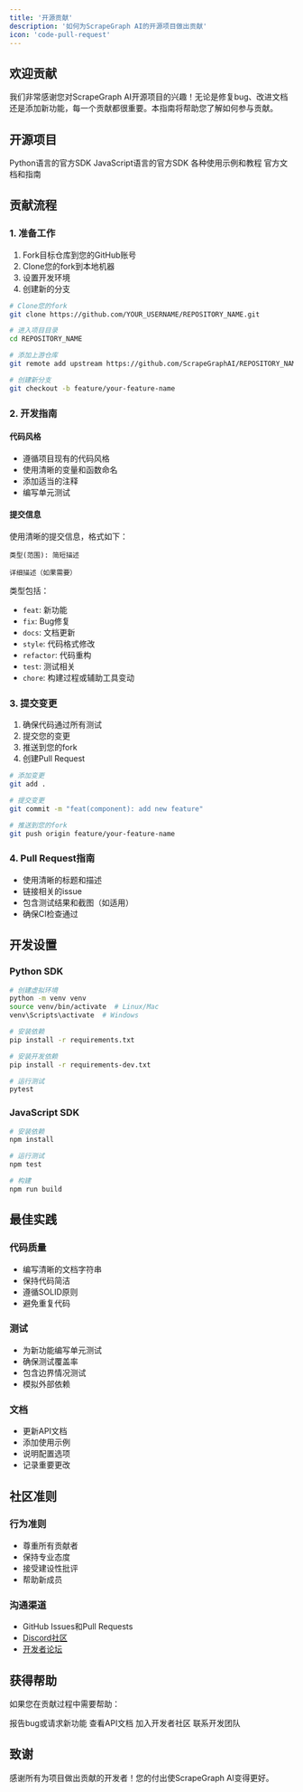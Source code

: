 ```yaml
---
title: '开源贡献'
description: '如何为ScrapeGraph AI的开源项目做出贡献'
icon: 'code-pull-request'
---
```


## 欢迎贡献

我们非常感谢您对ScrapeGraph AI开源项目的兴趣！无论是修复bug、改进文档还是添加新功能，每一个贡献都很重要。本指南将帮助您了解如何参与贡献。

## 开源项目

<CardGroup cols={2}>
  <Card title="Python SDK" icon="python" href="https://github.com/ScrapeGraphAI/scrapegraph-py">
    Python语言的官方SDK
  </Card>
  <Card title="JavaScript SDK" icon="js" href="https://github.com/ScrapeGraphAI/scrapegraph-js">
    JavaScript语言的官方SDK
  </Card>
  <Card title="示例集合" icon="code" href="https://github.com/ScrapeGraphAI/examples">
    各种使用示例和教程
  </Card>
  <Card title="文档" icon="book" href="https://github.com/ScrapeGraphAI/docs">
    官方文档和指南
  </Card>
</CardGroup>

## 贡献流程

### 1. 准备工作

1. Fork目标仓库到您的GitHub账号
2. Clone您的fork到本地机器
3. 设置开发环境
4. 创建新的分支

```bash
# Clone您的fork
git clone https://github.com/YOUR_USERNAME/REPOSITORY_NAME.git

# 进入项目目录
cd REPOSITORY_NAME

# 添加上游仓库
git remote add upstream https://github.com/ScrapeGraphAI/REPOSITORY_NAME.git

# 创建新分支
git checkout -b feature/your-feature-name
```

### 2. 开发指南

#### 代码风格
- 遵循项目现有的代码风格
- 使用清晰的变量和函数命名
- 添加适当的注释
- 编写单元测试

#### 提交信息
使用清晰的提交信息，格式如下：
```
类型(范围): 简短描述

详细描述（如果需要）
```

类型包括：
- `feat`: 新功能
- `fix`: Bug修复
- `docs`: 文档更新
- `style`: 代码格式修改
- `refactor`: 代码重构
- `test`: 测试相关
- `chore`: 构建过程或辅助工具变动

### 3. 提交变更

1. 确保代码通过所有测试
2. 提交您的变更
3. 推送到您的fork
4. 创建Pull Request

```bash
# 添加变更
git add .

# 提交变更
git commit -m "feat(component): add new feature"

# 推送到您的fork
git push origin feature/your-feature-name
```

### 4. Pull Request指南

- 使用清晰的标题和描述
- 链接相关的issue
- 包含测试结果和截图（如适用）
- 确保CI检查通过

## 开发设置

### Python SDK

```bash
# 创建虚拟环境
python -m venv venv
source venv/bin/activate  # Linux/Mac
venv\Scripts\activate  # Windows

# 安装依赖
pip install -r requirements.txt

# 安装开发依赖
pip install -r requirements-dev.txt

# 运行测试
pytest
```

### JavaScript SDK

```bash
# 安装依赖
npm install

# 运行测试
npm test

# 构建
npm run build
```

## 最佳实践

### 代码质量
- 编写清晰的文档字符串
- 保持代码简洁
- 遵循SOLID原则
- 避免重复代码

### 测试
- 为新功能编写单元测试
- 确保测试覆盖率
- 包含边界情况测试
- 模拟外部依赖

### 文档
- 更新API文档
- 添加使用示例
- 说明配置选项
- 记录重要更改

## 社区准则

### 行为准则
- 尊重所有贡献者
- 保持专业态度
- 接受建设性批评
- 帮助新成员

### 沟通渠道
- GitHub Issues和Pull Requests
- [Discord社区](https://discord.gg/uJN7TYcpNa)
- [开发者论坛](https://forum.scrapegraphai.com)

## 获得帮助

如果您在贡献过程中需要帮助：

<CardGroup cols={2}>
  <Card title="问题追踪" icon="bug" href="https://github.com/ScrapeGraphAI/REPOSITORY_NAME/issues">
    报告bug或请求新功能
  </Card>
  <Card title="开发者文档" icon="book" href="/api-reference/introduction">
    查看API文档
  </Card>
  <Card title="Discord" icon="discord" href="https://discord.gg/uJN7TYcpNa">
    加入开发者社区
  </Card>
  <Card title="邮件支持" icon="envelope" href="mailto:dev@scrapegraphai.com">
    联系开发团队
  </Card>
</CardGroup>

## 致谢

感谢所有为项目做出贡献的开发者！您的付出使ScrapeGraph AI变得更好。 